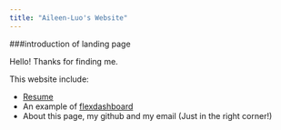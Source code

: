 ```yaml
---
title: "Aileen-Luo's Website"
---
```


###introduction of landing page

Hello! Thanks for finding me.

This website include:

* [Resume](Resume.html) 
* An example of [flexdashboard](flexdashboard.html) 
* About this page, my github and my email (Just in the right corner!)